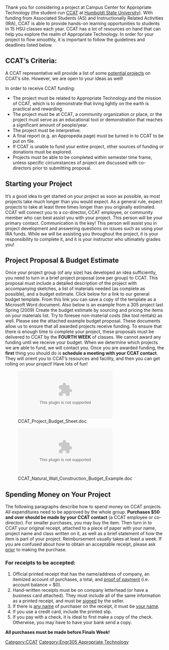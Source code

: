 Thank you for considering a project at Campus Center for Appropriate Technology (the student-run [[CCAT]] at [[Humboldt State University]]).  With funding from Associated Students (AS) and Instructionally Related Activities (IRA), CCAT is able to provide hands-on learning opportunities to students in 15 HSU classes each year.   CCAT has a lot of resources on hand that can help you explore the realm of Appropriate Technology.  In order for your project to flow smoothly, it is important to follow the guidelines and deadlines listed below.

== CCAT’s Criteria: ==
A CCAT representative will provide a list of some [[Engr305_Appropriate_Technology_potential_projects|potential projects]] on CCAT’s site.  However, we are open to your ideas as well!  

In order to receive CCAT funding:
*The project must be related to Appropriate Technology and the mission of CCAT, which is to demonstrate that living lightly on the earth is practical and rewarding.
*The project must be at CCAT, a community organization or place, or the project must serve as an educational tool or demonstration that reaches a significant amount of people/year. 
*The project must be interpretive.
*A final report (e.g. an Appropedia page) must be turned in to CCAT to be put on file.
*If CCAT is unable to fund your entire project, other sources of funding or donations must be explored.
*Projects must be able to be completed within semester time frame, unless specific circumstances of project are discussed with co-directors prior to submitting proposal.

== Starting your Project ==
It’s a good idea to get started on your project as soon as possible, as most projects take much longer than you would expect. As a general rule, expect projects to take at least three times longer than you originally estimated. CCAT will connect you to a co-director, CCAT employee, or community member who can best assist you with your project. This person will be your primary contact. Communication is the key!  This person will assist you in project development and answering questions on issues such as using your IRA funds. While we will be assisting you throughout the project, it is your responsibility to complete it, and it is your instructor who ultimately grades you!

== Project Proposal & Budget Estimate ==
Once your project group (of any size) has developed an idea sufficiently, you need to turn in a brief project proposal (one per group) to CCAT.  This proposal must include a detailed description of the project with accompanying sketches, a list of materials needed (as complete as possible), and a budget estimate. Click below for a link to our general budget template. From this link you can save a copy of the template as a Microsoft Word document. Also below is an example from a 305 project last Spring (2009)  Create the budget estimate by sourcing and pricing the items on your materials list.  Try to foresee non-material costs (like tool rentals) as well. Please see the attached example budget proposal. These documents allow us to ensure that all awarded projects receive funding.  To ensure that there is enough time to complete your project, these proposals must be delivered to CCAT by the '''FOURTH WEEK''' of classes.  We cannot award any funding until we receive your budget.  When we determine which projects we are able to fund, we will contact you.  Once you are awarded funding, the '''first''' thing you should do is '''schedule a meeting with your CCAT contact'''.  They will orient you to CCAT’s resources and facility, and then you can get rolling on your project!  Have lots of fun!

[[File:CCAT_Project_Budget_Sheet.doc]]

[[File:CCAT_Natural_Wall_Construction_Budget_Example.doc]]

== Spending Money on Your Project ==
The following paragraphs describe how to spend money on CCAT projects.  All expenditures need to be approved by the whole group. '''Purchases $50 and over should be made by your CCAT contact''' (a CCAT employee or co-director).  For smaller purchases, you may buy the item. Then turn in to CCAT your original receipt, attached to a piece of paper with your name, project name and class written on it, as well as a brief statement of how the item is part of your project.  Reimbursement usually takes at least a week.  If you are confused about how to obtain an acceptable receipt, please ask <u>prior</u> to making the purchase. 
===For receipts to be accepted:===
#Official printed receipt that has the name/address of company, an itemized account of purchases, a total, and <u>proof of payment</u> (i.e. account balance = $0).
#Hand-written receipts must be on company letterhead (or have a business card attached).  They must include all of the same information as a printed receipt, and must be <u>signed</u> by the seller.
#If there is <u>any name</u> of purchaser on the receipt, it must be <u>your name</u>. 
#If you use a credit card, include the printed slip.
#If you pay with a check, it is ideal to first make a copy of the check.  Otherwise, you may have to have your bank send a copy.
'''All purchases must be made before Finals Week!'''

[[Category:CCAT]]
[[Category:Engr305 Appropriate Technology]]